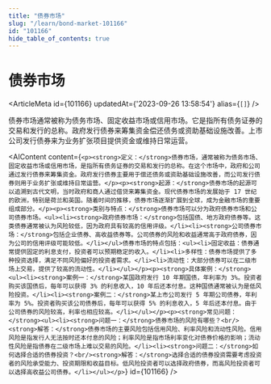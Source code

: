 ```yaml
---
title: "债券市场"
slug: "/learn/bond-market-101166"
id: "101166"
hide_table_of_contents: true
---
```



# 债券市场

<ArticleMeta id={101166} updatedAt={'2023-09-26 13:58:54'} alias={`[]`} />
<div className='border-solid border-b border-t-0 my-4 border-[var(--ifm-color-gray-300)]' />

债券市场通常被称为债务市场、固定收益市场或信用市场。它是指所有债务证券的交易和发行的总称。政府发行债券来筹集资金偿还债务或资助基础设施改善。上市公司发行债券来为业务扩张项目提供资金或维持日常运营。

<AIContent content={`<p><strong>定义：</strong>债券市场，通常被称为债务市场、固定收益市场或信用市场，是指所有债务证券的交易和发行的总称。在这个市场中，政府和公司通过发行债券来筹集资金。政府发行债券主要用于偿还债务或资助基础设施改善，而公司发行债券则用于业务扩张或维持日常运营。</p><p><strong>起源：</strong>债券市场的起源可以追溯到古代文明，当时政府和商人通过借贷来筹集资金。现代债券市场的发展始于 17 世纪的欧洲，特别是荷兰和英国。随着时间的推移，债券市场逐渐扩展到全球，成为金融市场的重要组成部分。</p><p><strong>类别与特点：</strong>债券市场可以分为政府债券市场和公司债券市场。<ul><li><strong>政府债券市场：</strong>包括国债、地方政府债券等。这类债券通常被认为风险较低，因为政府具有较高的信用评级。</li><li><strong>公司债券市场：</strong>包括企业债券、高收益债券等。公司债券的风险和收益通常高于政府债券，因为公司的信用评级可能较低。</li></ul>债券市场的特点包括：<ul><li>固定收益：债券通常提供固定的利息支付，投资者可以预期稳定的收入。</li><li>多样性：债券市场提供了多种投资选择，满足不同风险偏好的投资者需求。</li><li>流动性：大部分债券可以在二级市场上交易，提供了较高的流动性。</li></ul></p><p><strong>具体案例：</strong><ul><li><strong>案例一：</strong>某国政府发行 10 年期国债，年利率为 3%。投资者购买该国债后，每年可以获得 3% 的利息收入，10 年后还本付息。这种国债通常被认为是低风险投资。</li><li><strong>案例二：</strong>某上市公司发行 5 年期公司债券，年利率为 5%。投资者购买该公司债券后，每年可以获得 5% 的利息收入，5 年后还本付息。由于公司债券的风险较高，利率也相应较高。</li></ul></p><p><strong>常见问题：</strong><ul><li><strong>问题一：</strong>债券市场的风险有哪些？<br/><strong>解答：</strong>债券市场的主要风险包括信用风险、利率风险和流动性风险。信用风险是指发行人无法按时还本付息的风险；利率风险是指市场利率变化对债券价格的影响；流动性风险是指债券在二级市场上难以交易的风险。</li><li><strong>问题二：</strong>如何选择合适的债券投资？<br/><strong>解答：</strong>选择合适的债券投资需要考虑投资者的风险承受能力、投资期限和收益目标。低风险投资者可以选择政府债券，而高风险投资者可以选择高收益公司债券。</li></ul></p>`} id={101166} />

